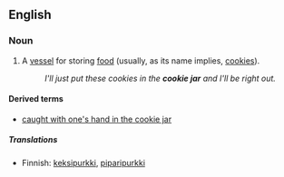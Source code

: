 ==English==

===Noun===
{{wikipedia}}
{{en-noun|sg=[[cookie]] [[jar]]}}

# A [[vessel]] for storing [[food]] (usually, as its name implies, [[cookie]]s).
#: ''I'll just put these cookies in the '''cookie jar''' and I'll be right out.''

====Derived terms====
* [[caught with one's hand in the cookie jar]]

=====Translations=====
{{trans-top}}
* Finnish: [[keksipurkki]], [[piparipurkki]]
{{trans-mid}}
{{trans-bottom}}